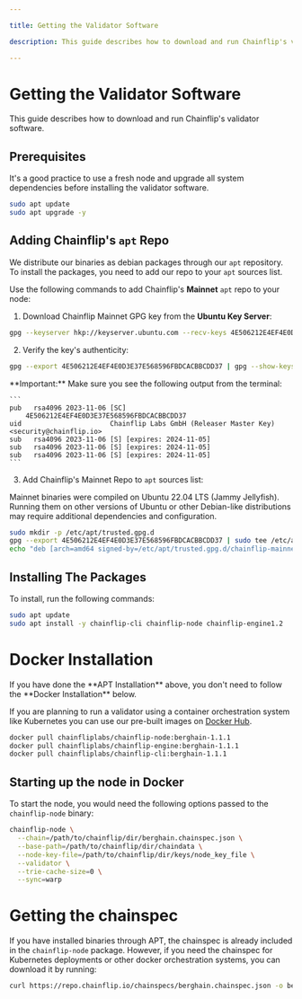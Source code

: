 ```yaml
---

title: Getting the Validator Software

description: This guide describes how to download and run Chainflip's validator software.

---
```




# Getting the Validator Software

This guide describes how to download and run Chainflip's validator software.

## Prerequisites
It's a good practice to use a fresh node and upgrade all system dependencies before installing the validator software.

```bash copy
sudo apt update
sudo apt upgrade -y
```

## Adding Chainflip's `apt` Repo

We distribute our binaries as debian packages through our `apt` repository. To install the packages, you need to add our repo to your `apt` sources list.

Use the following commands to add Chainflip's **Mainnet** `apt` repo to your node:

1. Download Chainflip Mainnet GPG key from the **Ubuntu Key Server**:

```bash copy
gpg --keyserver hkp://keyserver.ubuntu.com --recv-keys 4E506212E4EF4E0D3E37E568596FBDCACBBCDD37
```

2. Verify the key's authenticity:

```bash copy
gpg --export 4E506212E4EF4E0D3E37E568596FBDCACBBCDD37 | gpg --show-keys
```

<Callout type="warning">
    **Important:** Make sure you see the following output from the terminal:

    ```
    pub   rsa4096 2023-11-06 [SC]
        4E506212E4EF4E0D3E37E568596FBDCACBBCDD37
    uid                      Chainflip Labs GmbH (Releaser Master Key) <security@chainflip.io>
    sub   rsa4096 2023-11-06 [S] [expires: 2024-11-05]
    sub   rsa4096 2023-11-06 [S] [expires: 2024-11-05]
    sub   rsa4096 2023-11-06 [S] [expires: 2024-11-05]
    ```
</Callout>

3. Add Chainflip's Mainnet Repo to `apt` sources list:

<Callout type="info">
Mainnet binaries were compiled on Ubuntu 22.04 LTS (Jammy Jellyfish). Running them on other versions of Ubuntu or other Debian-like distributions may require additional dependencies and configuration.
</Callout>

```bash copy
sudo mkdir -p /etc/apt/trusted.gpg.d
gpg --export 4E506212E4EF4E0D3E37E568596FBDCACBBCDD37 | sudo tee /etc/apt/trusted.gpg.d/chainflip-mainnet.gpg
echo "deb [arch=amd64 signed-by=/etc/apt/trusted.gpg.d/chainflip-mainnet.gpg] https://pkgs.chainflip.io/ubuntu/ jammy berghain" | sudo tee /etc/apt/sources.list.d/chainflip-berghain-mainnet.list
```

## Installing The Packages

To install, run the following commands:

```bash copy
sudo apt update
sudo apt install -y chainflip-cli chainflip-node chainflip-engine1.2
```

# Docker Installation

<Callout type="warning">
If you have done the **APT Installation** above, you don't need to follow the **Docker Installation** below.
</Callout>

If you are planning to run a validator using a container orchestration system like Kubernetes you can use our pre-built images on [Docker Hub](https://hub.docker.com/u/chainfliplabs).

```bash copy
docker pull chainfliplabs/chainflip-node:berghain-1.1.1
docker pull chainfliplabs/chainflip-engine:berghain-1.1.1
docker pull chainfliplabs/chainflip-cli:berghain-1.1.1
```

## Starting up the node in Docker
To start the node, you would need the following options passed to the `chainflip-node` binary:

```bash copy
chainflip-node \
  --chain=/path/to/chainflip/dir/berghain.chainspec.json \
  --base-path=/path/to/chainflip/dir/chaindata \
  --node-key-file=/path/to/chainflip/dir/keys/node_key_file \
  --validator \
  --trie-cache-size=0 \
  --sync=warp
```

# Getting the chainspec
If you have installed binaries through APT, the chainspec is already included in the `chainflip-node` package. However, if you need the chainspec for Kubernetes deployments or other docker orchestration systems, you can download it by running:

```bash copy
curl https://repo.chainflip.io/chainspecs/berghain.chainspec.json -o berghain.chainspec.json
```
